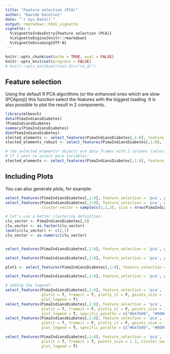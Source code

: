 ```yaml
---
title: "Feature selection (PCA)"
author: "Davide Garolini"
date: "`r Sys.Date()`"
output: rmarkdown::html_vignette
vignette: >
  %\VignetteIndexEntry{Feature selection (PCA)}
  %\VignetteEngine{knitr::rmarkdown}
  %\VignetteEncoding{UTF-8}
---
```


```r
knitr::opts_chunk$set(echo = TRUE, eval = FALSE)
knitr::opts_knit$set(progress = FALSE)
# knitr::opts_knit$set(root.dir="to_d/")
```

## Feature selection

Using the default R PCA algorithms (or the enhanced ones which are slow (PCAproj)) this function select the features with the biggest loading. It is also possible to plot the result in 2 components.

```r
library(mlbench)
data(PimaIndiansDiabetes)
?PimaIndiansDiabetes
summary(PimaIndiansDiabetes)
dim(PimaIndiansDiabetes)
slected_elements <- select_features(PimaIndiansDiabetes[,1:8], feature_selection = 'pca') # automatically selected the first 2 components
slected_elements_robust <- select_features(PimaIndiansDiabetes[,1:8], feature_selection = 'pca', pca_method = 'robust') # projection pursuit 2 components

# the selected_elements* objects are data_frames with 2 columns (selected variables)
# If I want to select more variables:
slected_elements <- select_features(PimaIndiansDiabetes[,1:8], feature_selection = 'pca', n_princ_comp = 4) 
```

## Including Plots

You can also generate plots, for example:

```r
select_features(PimaIndiansDiabetes[,1:8], feature_selection = 'pca', plotit = T)
select_features(PimaIndiansDiabetes[,1:8], feature_selection = 'pca', plotit = T, 
                cluster_vector = sample(c(1,2,3), size = nrow(PimaIndiansDiabetes), replace = T))

# let's use a better clustering definition:
clu_vector <- PimaIndiansDiabetes[,9]
clu_vector <- as.factor(clu_vector)
levels(clu_vector) <- c(2,1)
clu_vector <- as.numeric(clu_vector)


select_features(PimaIndiansDiabetes[,1:8], feature_selection = 'pca', plotit = T, cluster_vector = clu_vector)

select_features(PimaIndiansDiabetes[,1:8], feature_selection = 'pca', plotit = T, frameit = T, cluster_vector = clu_vector)

plot1 <- select_features(PimaIndiansDiabetes[,1:8], feature_selection = 'pca', plotit = T, frameit = T, return_plot = T, cluster_vector = clu_vector)

select_features(PimaIndiansDiabetes[,1:8], feature_selection = 'pca', plotit = T, frameit = T, plotly_it = T, points_size = 1.3, cluster_vector = clu_vector)

# adding the legend?
select_features(PimaIndiansDiabetes[,1:8], feature_selection = 'pca', 
                plotit = T, frameit = T, plotly_it = F, points_size = 1.3, cluster_vector = clu_vector,
                plot_legend = T)
select_features(PimaIndiansDiabetes[,1:8], feature_selection = 'pca', 
                plotit = T, frameit = F, plotly_it = F, points_size = 1.3, cluster_vector = clu_vector,
                plot_legend = T, specific_palette = c("#b47b00", "#000000"))
select_features(PimaIndiansDiabetes[,1:8], feature_selection = 'pca', 
                plotit = T, frameit = F, plotly_it = F, points_size = 1.3, cluster_vector = clu_vector,
                plot_legend = T, specific_palette = c("#b47b00", "#000000"))

select_features(PimaIndiansDiabetes[,1:8], feature_selection = 'pca', 
                plotit = T, frameit = T, points_size = 1.3, cluster_vector = clu_vector,
                plot_legend = T)

```




